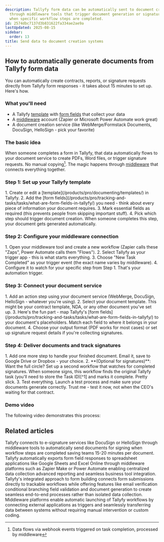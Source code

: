 ```yaml
---
description: Tallyfy form data can be automatically sent to document creation systems
  through middleware tools that trigger document generation or signature requests
  when specific workflow steps are completed.
id: 2574dbc7137d3b831622fa334ae2ae9a
lastUpdated: 2025-08-15
sidebar:
  order: 13
title: Send data to document creation systems
---
```



## How to automatically generate documents from Tallyfy form data

You can automatically create contracts, reports, or signature requests directly from Tallyfy form responses - it takes about 15 minutes to set up. Here's how.

### What you'll need
- A Tallyfy [template](/products/pro/documenting/templates/) with [form fields](/products/pro/tracking-and-tasks/tasks/what-are-form-fields-in-tallyfy/) that collect your data
- A [middleware](/products/pro/integrations/middleware/) account (Zapier or Microsoft Power Automate work great)
- A document creation service (like WebMerge/Formstack Documents, DocuSign, HelloSign - pick your favorite)

### The basic idea
When someone completes a form in Tallyfy, that data automatically flows to your document service to create PDFs, Word files, or trigger signature requests. No manual copying[^2]. The magic happens through [middleware](/products/pro/integrations/middleware/) that connects everything together.

### Step 1: Set up your Tallyfy template
<Steps>
1. Create or edit a [template](/products/pro/documenting/templates/) in Tallyfy.
2. Add the [form fields](/products/pro/tracking-and-tasks/tasks/what-are-form-fields-in-tallyfy/) you need - think about every piece of information your document requires.
3. Mark essential fields as required (this prevents people from skipping important stuff).
4. Pick which step should trigger document creation. When someone completes this step, your document gets generated automatically.
</Steps>

### Step 2: Configure your middleware connection
<Steps>
1. Open your middleware tool and create a new workflow (Zapier calls these "Zaps", Power Automate calls them "Flows").
2. Select Tallyfy as your trigger app - this is what starts everything.
3. Choose "New Task Completed" as your trigger event (the exact name varies by middleware).
4. Configure it to watch for your specific step from Step 1. That's your automation trigger.
</Steps>

### Step 3: Connect your document service
<Steps>
1. Add an action step using your document service (WebMerge, DocuSign, HelloSign - whatever you're using).
2. Select your document template. This might be your contract template, NDA, or any other document you've set up.
3. Here's the fun part - map Tallyfy's [form fields](/products/pro/tracking-and-tasks/tasks/what-are-form-fields-in-tallyfy/) to your document's placeholders. Match each field to where it belongs in your document.
4. Choose your output format (PDF works for most cases) or set up signature request details if you're collecting signatures.
</Steps>

### Step 4: Deliver documents and track signatures
<Steps>
1. Add one more step to handle your finished document. Email it, save to Google Drive or Dropbox - your choice.
2. **(Optional for signatures)**: Want the full circle? Set up a second workflow that watches for completed signatures. When someone signs, this workflow finds the original Tallyfy task (you'll need to store the Task ID)[^1] and marks it complete. Pretty slick.
3. Test everything. Launch a test process and make sure your documents generate correctly. Trust me - test it now, not when the CEO's waiting for that contract.
</Steps>

### Demo video
The following video demonstrates this process:

<lite-vimeo videoid="311699511"></lite-vimeo>



[^1]: Task IDs use a 32-character hash format unique to each task instance in the system
[^2]: Data flows via webhook events triggered on task completion, processed by middleware

## Related articles
<CardGrid>
<LinkTitleCard header="<b>Documents > Digital signatures using middleware</b>" href="/products/pro/documenting/documents/how-can-i-automate-document-signing-with-tallyfy/" > Tallyfy connects to e-signature services like DocuSign or HelloSign through middleware tools to automatically send documents for signing when workflow steps are completed saving teams 15-20 minutes per document. </LinkTitleCard>
<LinkTitleCard header="<b>Middleware > Stream data to a spreadsheet</b>" href="/products/pro/integrations/middleware/how-can-i-export-form-fields-from-tallyfy-to-spreadsheet/" > Tallyfy automatically exports form field responses to spreadsheet applications like Google Sheets and Excel Online through middleware platforms such as Zapier Make or Power Automate enabling centralized data collection advanced reporting and seamless business tool integration. </LinkTitleCard>
<LinkTitleCard header="<b>How To > Build effective forms</b>" href="/products/pro/tutorials/how-to/build-effective-forms/" > Tallyfy's integrated approach to form building connects form submissions directly to trackable workflows while offering features like email verification conditional branching field validation and document generation to create seamless end-to-end processes rather than isolated data collection. </LinkTitleCard>
<LinkTitleCard header="<b>Triggers > Launch via middleware</b>" href="/products/pro/launching/triggers/via-middleware/" > Middleware platforms enable automatic launching of Tallyfy workflows by connecting external applications as triggers and seamlessly transferring data between systems without requiring manual intervention or custom coding. </LinkTitleCard>
</CardGrid>